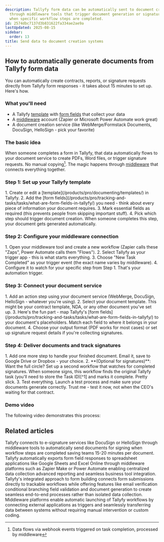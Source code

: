 ```yaml
---
description: Tallyfy form data can be automatically sent to document creation systems
  through middleware tools that trigger document generation or signature requests
  when specific workflow steps are completed.
id: 2574dbc7137d3b831622fa334ae2ae9a
lastUpdated: 2025-08-15
sidebar:
  order: 13
title: Send data to document creation systems
---
```



## How to automatically generate documents from Tallyfy form data

You can automatically create contracts, reports, or signature requests directly from Tallyfy form responses - it takes about 15 minutes to set up. Here's how.

### What you'll need
- A Tallyfy [template](/products/pro/documenting/templates/) with [form fields](/products/pro/tracking-and-tasks/tasks/what-are-form-fields-in-tallyfy/) that collect your data
- A [middleware](/products/pro/integrations/middleware/) account (Zapier or Microsoft Power Automate work great)
- A document creation service (like WebMerge/Formstack Documents, DocuSign, HelloSign - pick your favorite)

### The basic idea
When someone completes a form in Tallyfy, that data automatically flows to your document service to create PDFs, Word files, or trigger signature requests. No manual copying[^2]. The magic happens through [middleware](/products/pro/integrations/middleware/) that connects everything together.

### Step 1: Set up your Tallyfy template
<Steps>
1. Create or edit a [template](/products/pro/documenting/templates/) in Tallyfy.
2. Add the [form fields](/products/pro/tracking-and-tasks/tasks/what-are-form-fields-in-tallyfy/) you need - think about every piece of information your document requires.
3. Mark essential fields as required (this prevents people from skipping important stuff).
4. Pick which step should trigger document creation. When someone completes this step, your document gets generated automatically.
</Steps>

### Step 2: Configure your middleware connection
<Steps>
1. Open your middleware tool and create a new workflow (Zapier calls these "Zaps", Power Automate calls them "Flows").
2. Select Tallyfy as your trigger app - this is what starts everything.
3. Choose "New Task Completed" as your trigger event (the exact name varies by middleware).
4. Configure it to watch for your specific step from Step 1. That's your automation trigger.
</Steps>

### Step 3: Connect your document service
<Steps>
1. Add an action step using your document service (WebMerge, DocuSign, HelloSign - whatever you're using).
2. Select your document template. This might be your contract template, NDA, or any other document you've set up.
3. Here's the fun part - map Tallyfy's [form fields](/products/pro/tracking-and-tasks/tasks/what-are-form-fields-in-tallyfy/) to your document's placeholders. Match each field to where it belongs in your document.
4. Choose your output format (PDF works for most cases) or set up signature request details if you're collecting signatures.
</Steps>

### Step 4: Deliver documents and track signatures
<Steps>
1. Add one more step to handle your finished document. Email it, save to Google Drive or Dropbox - your choice.
2. **(Optional for signatures)**: Want the full circle? Set up a second workflow that watches for completed signatures. When someone signs, this workflow finds the original Tallyfy task (you'll need to store the Task ID)[^1] and marks it complete. Pretty slick.
3. Test everything. Launch a test process and make sure your documents generate correctly. Trust me - test it now, not when the CEO's waiting for that contract.
</Steps>

### Demo video
The following video demonstrates this process:

<lite-vimeo videoid="311699511"></lite-vimeo>



[^1]: Task IDs use a 32-character hash format unique to each task instance in the system
[^2]: Data flows via webhook events triggered on task completion, processed by middleware

## Related articles
<CardGrid>
<LinkTitleCard header="<b>Documents > Digital signatures using middleware</b>" href="/products/pro/documenting/documents/how-can-i-automate-document-signing-with-tallyfy/" > Tallyfy connects to e-signature services like DocuSign or HelloSign through middleware tools to automatically send documents for signing when workflow steps are completed saving teams 15-20 minutes per document. </LinkTitleCard>
<LinkTitleCard header="<b>Middleware > Stream data to a spreadsheet</b>" href="/products/pro/integrations/middleware/how-can-i-export-form-fields-from-tallyfy-to-spreadsheet/" > Tallyfy automatically exports form field responses to spreadsheet applications like Google Sheets and Excel Online through middleware platforms such as Zapier Make or Power Automate enabling centralized data collection advanced reporting and seamless business tool integration. </LinkTitleCard>
<LinkTitleCard header="<b>How To > Build effective forms</b>" href="/products/pro/tutorials/how-to/build-effective-forms/" > Tallyfy's integrated approach to form building connects form submissions directly to trackable workflows while offering features like email verification conditional branching field validation and document generation to create seamless end-to-end processes rather than isolated data collection. </LinkTitleCard>
<LinkTitleCard header="<b>Triggers > Launch via middleware</b>" href="/products/pro/launching/triggers/via-middleware/" > Middleware platforms enable automatic launching of Tallyfy workflows by connecting external applications as triggers and seamlessly transferring data between systems without requiring manual intervention or custom coding. </LinkTitleCard>
</CardGrid>